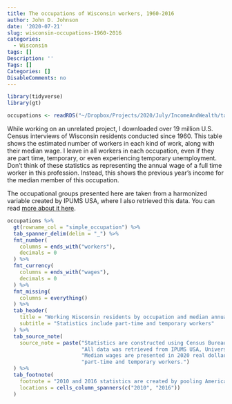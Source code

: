 ```yaml
---
title: The occupations of Wisconsin workers, 1960-2016
author: John D. Johnson
date: '2020-07-21'
slug: wisconsin-occupations-1960-2016
categories:
  - Wisconsin
tags: []
Description: ''
Tags: []
Categories: []
DisableComments: no
---
```


```r
library(tidyverse)
library(gt)

occupations <- readRDS("~/Dropbox/Projects/2020/July/IncomeAndWealth/tables/WisconsinOccupationStatistics1960_2016.rds")
```

While working on an unrelated project, I downloaded over 19 million U.S. Census interviews of Wisconsin residents conducted since 1960. This table shows the estimated number of workers in each kind of work, along with their median wage. I leave in all workers in each occupation, even if they are part time, temporary, or even experiencing temporary unemployment. Don't think of these statistics as representing the annual wage of a full time worker in this profession. Instead, this shows the previous year's income for the median member of this occupation.

The occupational groups presented here are taken from a harmonized variable created by IPUMS USA, where I also retrieved this data. You can read [more about it here](https://usa.ipums.org/usa-action/variables/OCC2010#description_section).

```r
occupations %>%
  gt(rowname_col = "simple_occupation") %>%
  tab_spanner_delim(delim = "_") %>%
  fmt_number(
    columns = ends_with("workers"),
    decimals = 0
  ) %>%
  fmt_currency(
    columns = ends_with("wages"),
    decimals = 0
  ) %>%
  fmt_missing(
    columns = everything()
  ) %>%
  tab_header(
    title = "Working Wisconsin residents by occupation and median annual wage, 1960-2016",
    subtitle = "Statistics include part-time and temporary workers"
  ) %>%
  tab_source_note(
    source_note = paste("Statistics are constructed using Census Bureau microdata.", 
                        "All data was retrieved from IPUMS USA, University of Minnesota, www.ipums.org.",
                        "Median wages are presented in 2020 real dollars. They include the wages of",
                        "part-time and temporary workers.")
  ) %>%
  tab_footnote(
    footnote = "2010 and 2016 statistics are created by pooling American Community Survey interviews from 2008-2012 and 2014-2018, respectively.",
    locations = cells_column_spanners(c("2010", "2016"))
  )
```